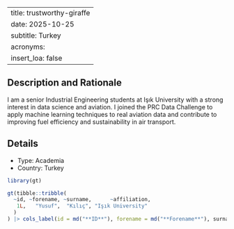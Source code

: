 
---
title: trustworthy-giraffe
date: 2025-10-25
subtitle: Turkey
acronyms:
  insert_loa: false
---

## Description and Rationale

I am a senior Industrial Engineering students at Işık University with a strong interest in data science and aviation. I joined the PRC Data Challenge to apply machine learning techniques to real aviation data and contribute to improving fuel efficiency and sustainability in air transport.

## Details

* Type: Academia
* Country: Turkey

```r
library(gt)

gt(tibble::tribble(
  ~id, ~forename, ~surname,      ~affiliation,
   1L,   "Yusuf",  "Kılıç", "Işık University"
  )
) |> cols_label(id = md("**ID**"), forename = md("**Forename**"), surname ~ md("**Surname**"), affiliation ~ md("**Affiliation**"))
```
